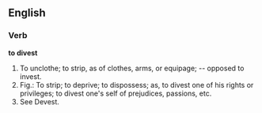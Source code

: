 ==English==

===Verb===

'''to divest'''

#To unclothe; to strip, as of clothes, arms, or equipage; -- opposed to invest.
#Fig.: To strip; to deprive; to dispossess; as, to divest one of his rights or privileges; to divest one's self of prejudices, passions, etc.
#See Devest.